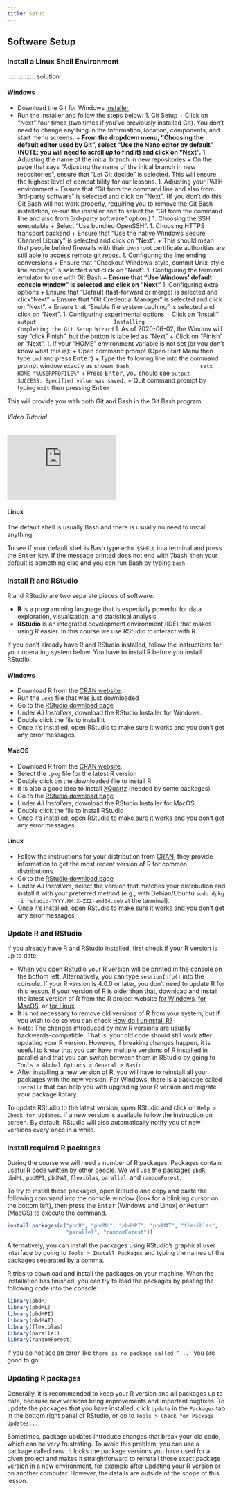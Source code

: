 ```yaml
---
title: Setup
---
```


<!--
FIXME: Setup instructions live in this document. Please specify the tools and
the data sets the Learner needs to have installed.

## Data Sets

FIXME: place any data you want learners to use in `episodes/data` and then use
       a relative link ( [data zip file](data/lesson-data.zip) ) to provide a
       link to it, replacing the example.com link.

Download the [data zip file](https://example.com/FIXME) and unzip it to your Desktop
-->

## Software Setup

::::::::::::::::::::::::::::::::::::::: discussion

### Install a Linux Shell Environment

:::::::::::::::::::::::::::::::::::::::::::::::::::

:::::::::::::::: solution

#### Windows

- Download the Git for Windows [installer](https://gitforwindows.org/)
- Run the installer and follow the steps below:
        1. Git Setup
                        + Click on "Next" four times (two times if you've previously
                          installed Git).  You don't need to change anything
                          in the Information, location, components, and start menu screens.
                        + **From the dropdown menu, "Choosing the default editor used by Git",
                          select "Use the Nano editor by default" (NOTE: you will need to scroll
                          *up* to find it) and click on "Next".**
        1. Adjusting the name of the initial branch in new repositories 
                        + On the page that says "Adjusting the name of the initial branch in new
                          repositories", ensure that "Let Git decide" is selected. This will ensure
                          the highest level of compatibility for our lessons.
        1. Adjusting your PATH environment
                        + Ensure that "Git from the command line and also from 3rd-party software" is
                          selected and click on "Next". (If you don't do this Git Bash will not work
                          properly, requiring you to remove the Git Bash installation, re-run the
                          installer and to select the "Git from the command line and also from 3rd-party
                          software" option.)
        1. Choosing the SSH executable
                        + Select "Use bundled OpenSSH".
        1. Choosing HTTPS transport backend
                        + Ensure that "Use the native Windows Secure Channel Library" is selected and
                          click on "Next".
                        + This should mean that people behind firewalls with their own root certificate
                          authorities are still able to access remote git repos.
        1. Configuring the line ending conversions
                        + Ensure that "Checkout Windows-style, commit Unix-style line endings" is selected
                          and click on "Next".
        1. Configuring the terminal emulator to use with Git Bash
                        + **Ensure that "Use Windows' default console window" is selected and click on "Next"**
        1. Configuring extra options
                        + Ensure that "Default (fast-forward or merge) is selected and click "Next"
                        + Ensure that "Git Credential Manager" is selected and click on "Next".
                        + Ensure that "Enable file system caching" is selected and click on "Next".
        1. Configuring experimental options 
                        + Click on "Install"
                          ```output
                          Installing
                          Completing the Git Setup Wizard
                          ```
        1. As of 2020-06-02, the Window will say "click Finish", but the button is labelled as "Next"
                        + Click on "Finish" or "Next".
        1. If your "HOME" environment variable is not set (or you don't know what this is):
                        + Open command prompt (Open Start Menu then type `cmd` and press <kbd>Enter</kbd>)
                        + Type the following line into the command prompt window exactly as shown:
                        ```bash
                        setx HOME "%USERPROFILE%"
                        ```
                        + Press <kbd>Enter</kbd>, you should see
                        ```output
                        SUCCESS: Specified value was saved.
                        ```
                        + Quit command prompt by typing `exit` then pressing <kbd>Enter</kbd>

This will provide you with both Git and Bash in the Git Bash program.

###### Video Tutorial {#winvid}
     
<div>
<iframe type="text/html" style="width:50%;" frameborder="0" allow="accelerometer; autoplay; encrypted-media; gyroscope; picture-
in-picture" src="https://www.youtube-nocookie.com/embed/339AEqk9c-8?modestbranding=1&playsinline=1&iv_load_policy=3&rel=0"></ifr
ame>
</div>
     

:::::::::::::::::::::::::

:::::::::::::::: solution

#### MacOS


The default shell in some versions of macOS is Bash, and
Bash is available in all versions, so no need to install anything.
You access Bash from the Terminal (found in `/Applications/Utilities`).
See the Git installation [video tutorial](#macvid)
for an example on how to open the Terminal.
You may want to keep Terminal in your dock for this workshop.
            
To see if your default shell is Bash type `echo $SHELL`
in Terminal and press the <kbd>Return</kbd> key. If the message
printed does not end with '/bash' then your default is something
else and you can run Bash by typing `bash`.

If you want to change your default shell, see
[this Apple Support article](https://support.apple.com/en-au/HT208050)
and follow the instructions on "How to change your default shell".
        
##### Video Tutorial {#macvid}

<div>
<iframe type="text/html" style="width:50%;" frameborder="0" allow="accelerometer; autoplay; encrypted-media; gyroscope; picture-in-picture" src="https://www.youtube-nocookie.com/embed/9LQhwETCdwY?modestbra
nding=1&playsinline=1&iv_load_policy=3&rel=0"></iframe>
</div>

:::::::::::::::::::::::::


:::::::::::::::: solution

#### Linux

The default shell is usually Bash and there is usually no need to
install anything.
          
To see if your default shell is Bash type `echo $SHELL` in
a terminal and press the <kbd>Enter</kbd> key. If the message printed
does not end with '/bash' then your default is something else and you
can run Bash by typing `bash`.


:::::::::::::::::::::::::


::::::::::::::::::::::::::::::::::::::: discussion

### Install R and RStudio

R and RStudio are two separate pieces of software:

- **R** is a programming language that is especially powerful for data
  exploration, visualization, and statistical analysis
- **RStudio** is an integrated development environment (IDE) that makes using
  R easier. In this course we use RStudio to interact with R.

If you don't already have R and RStudio installed, follow the instructions for
your operating system below. You have to install R before you install RStudio.

:::::::::::::::::::::::::::::::::::::::::::::::::::

:::::::::::::::: solution

#### Windows

- Download R from the
  [CRAN website](https://cran.r-project.org/bin/windows/base/release.htm).
- Run the `.exe` file that was just downloaded
- Go to the [RStudio download page](https://www.rstudio.com/products/rstudio/download/#download)
- Under *All Installers*, download the RStudio Installer for Windows.
- Double click the file to install it
- Once it's installed, open RStudio to make sure it works and you don't get any
  error messages.

:::::::::::::::::::::::::



:::::::::::::::: solution

#### MacOS

- Download R from
  the [CRAN website](https://cran.r-project.org/bin/macosx/).
- Select the `.pkg` file for the latest R version
- Double click on the downloaded file to install R
- It is also a good idea to install [XQuartz](https://www.xquartz.org/) (needed
  by some packages)
- Go to the [RStudio download page](https://www.rstudio.com/products/rstudio/download/#download)
- Under *All Installers*, download the RStudio Installer for MacOS.
- Double click the file to install RStudio
- Once it's installed, open RStudio to make sure it works and you don't get any
  error messages.

:::::::::::::::::::::::::


:::::::::::::::: solution

#### Linux

- Follow the instructions for your distribution
  from [CRAN](https://cloud.r-project.org/bin/linux), they provide information
  to get the most recent version of R for common distributions.
- Go to the
  [RStudio download page](https://www.rstudio.com/products/rstudio/download/#download)
- Under *All Installers*, select the version that matches your distribution and
  install it with your preferred method
  (e.g., with Debian/Ubuntu `sudo dpkg -i rstudio-YYYY.MM.X-ZZZ-amd64.deb` at the terminal).
- Once it's installed, open RStudio to make sure it works and you don't get any
  error messages.

:::::::::::::::::::::::::

::::::::::::::::::::::::::::::::::::::: discussion

### Update R and RStudio

If you already have R and RStudio installed, first check if your R version is
up to date:

- When you open RStudio your R version will be printed in the console on
  the bottom left. Alternatively, you can type `sessionInfo()` into the console.
  If your R version is 4.0.0 or later, you don't need to update R for this
  lesson. If your version of R is older than that, download and install the
  latest version of R from the R project website
  [for Windows](https://cran.r-project.org/bin/windows/base/),
  [for MacOS](https://cran.r-project.org/bin/macosx/),
  or [for Linux](https://cran.r-project.org/bin/linux/)
- It is not necessary to remove old versions of R from your system,
  but if you wish to do so you can check
  [How do I uninstall R?](https://cran.r-project.org/bin/windows/base/rw-FAQ.html#How-do-I-UNinstall-R_003f)
- Note: The changes introduced by new R versions are usually backwards-compatible.
  That is, your old code should still work after updating your R version.
  However, if breaking changes happen, it is useful to know that you can have
  multiple versions of R installed in parallel and that you can switch between
  them in RStudio by going to `Tools > Global Options > General > Basic`.
- After installing a new version of R, you will have to reinstall all your packages
  with the new version. For Windows, there is a package called `installr` that can
  help you with upgrading your R version and migrate your package library.

To update RStudio to the latest version, open RStudio and click on
`Help > Check for Updates`. If a new version is available follow the
instruction on screen. By default, RStudio will also automatically notify you
of new versions every once in a while.

### Install required R packages

During the course we will need a number of R packages. Packages contain useful
R code written by other people. We will use the packages
`pbdR`, `pbdML`, `pbdMPI`, `pbdMAT`, `flexiblas`, `parallel`, and `randomForest`.

To try to install these packages, open RStudio and copy and paste the following
command into the console window (look for a blinking cursor on the bottom left),
then press the <kbd>Enter</kbd> (Windows and Linux) or <kbd>Return</kbd> (MacOS)
to execute the command.

```r
install.packages(c("pbdR", "pbdML", "pbdMPI", "pbdMAT", "flexiblas",
                   "parallel", "randomForest"))
```

Alternatively, you can install the packages using RStudio's graphical user
interface by going to `Tools > Install Packages` and typing the names of the
packages separated by a comma.

R tries to download and install the packages on your machine.
When the installation has finished, you can try to load the
packages by pasting the following code into the console:

```r
library(pbdR)
library(pbdML)
library(pbdMPI)
library(pbdMAT)
library(flexiblas)
library(parallel)
library(randomForest)
```

If you do not see an error like `there is no package called ‘...'` you are good
to go!

### Updating R packages

Generally, it is recommended to keep your R version and all packages
up to date, because new versions bring improvements and important bugfixes.
To update the packages that you have installed, click `Update` in the
`Packages` tab in the bottom right panel of RStudio, or go to
`Tools > Check for Package Updates...`.

Sometimes, package updates introduce changes that break your old code,
which can be very frustrating. To avoid this problem, you can use a package
called `renv`. It locks the package versions you have used for a given project
and makes it straightforward to reinstall those exact package version in a
new environment, for example after updating your R version or on another
computer. However, the details are outside of the scope of this lesson.

:::::::::::::::::::::::::::::::::::::::::::::::::::

